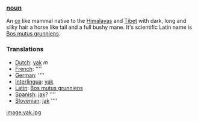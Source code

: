 === [[noun]] ===
An [[ox]] like mammal native to the [[Himalayas]] and [[Tibet]] with dark, long and silky hair a horse like tail and a full bushy mane. It's scientific Latin name is [[Bos mutus grunniens]].

===Translations===
*[[Dutch]]: [[yak]] ''m''
*[[French]]: [[]] ''''
*[[German]]: [[]] ''''
*[[Interlingua]]: [[yak]]
*[[Latin]]: [[Bos mutus grunniens]]
*[[Spanish]]: [[jak]]? ''''
*[[Slovenian]]: [[jak]] ''''

[[image:yak.jpg]]